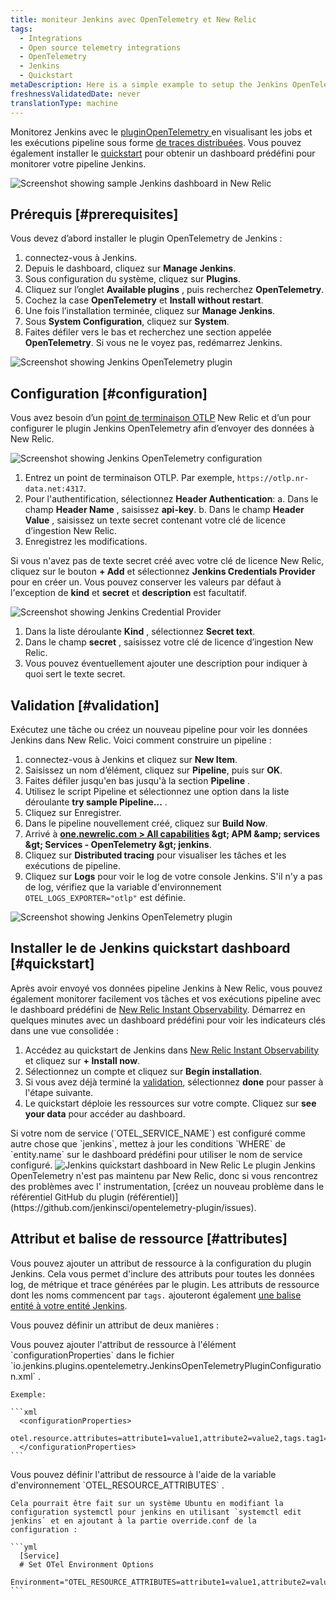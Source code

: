 ```yaml
---
title: moniteur Jenkins avec OpenTelemetry et New Relic
tags:
  - Integrations
  - Open source telemetry integrations
  - OpenTelemetry
  - Jenkins
  - Quickstart
metaDescription: Here is a simple example to setup the Jenkins OpenTelemetry plugin to send data to New Relic.
freshnessValidatedDate: never
translationType: machine
---
```


Monitorez Jenkins avec le [pluginOpenTelemetry ](https://plugins.jenkins.io/opentelemetry)en visualisant les jobs et les exécutions pipeline sous forme [de traces distribuées](/docs/distributed-tracing/concepts/introduction-distributed-tracing). Vous pouvez également installer le [quickstart](https://newrelic.com/instant-observability/jenkins) pour obtenir un dashboard prédéfini pour monitorer votre pipeline Jenkins.

<img title="Screenshot showing sample Jenkins dashboard in New Relic" alt="Screenshot showing sample Jenkins dashboard in New Relic" src="/images/opentelemetry_screenshot-full_jenkins-05.webp" />

## Prérequis [#prerequisites]

Vous devez d’abord installer le plugin OpenTelemetry de Jenkins :

1. connectez-vous à Jenkins.
2. Depuis le dashboard, cliquez sur <DNT>**Manage Jenkins**</DNT>.
3. Sous configuration du système, cliquez sur <DNT>**Plugins**</DNT>.
4. Cliquez sur l’onglet <DNT>**Available plugins**</DNT> , puis recherchez <DNT>**OpenTelemetry**</DNT>.
5. Cochez la case <DNT>**OpenTelemetry**</DNT> et <DNT>**Install without restart**</DNT>.
6. Une fois l’installation terminée, cliquez sur <DNT>**Manage Jenkins**</DNT>.
7. Sous <DNT>**System Configuration**</DNT>, cliquez sur <DNT>**System**</DNT>.
8. Faites défiler vers le bas et recherchez une section appelée <DNT>**OpenTelemetry**</DNT>. Si vous ne le voyez pas, redémarrez Jenkins.

<img title="Screenshot showing Jenkins OpenTelemetry plugin" alt="Screenshot showing Jenkins OpenTelemetry plugin" src="/images/opentelemetry_screenshot-full_jenkins-01.webp" />

## Configuration [#configuration]

Vous avez besoin d’un [point de terminaison OTLP](/docs/more-integrations/open-source-telemetry-integrations/opentelemetry/opentelemetry-setup/#note-endpoints) New Relic et d’un <InlinePopover type="licenseKey" />pour configurer le plugin Jenkins OpenTelemetry afin d’envoyer des données à New Relic.

<img title="Screenshot showing Jenkins OpenTelemetry configuration" alt="Screenshot showing Jenkins OpenTelemetry configuration" src="/images/opentelemetry_screenshot-full_integrations-jenkins-02.webp" />

1. Entrez un point de terminaison OTLP. Par exemple, `https://otlp.nr-data.net:4317`.
2. Pour l&apos;authentification, sélectionnez <DNT>**Header Authentication**</DNT>: a. Dans le champ <DNT>**Header Name**</DNT> , saisissez <DNT>**api-key**</DNT>. b. Dans le champ <DNT>**Header Value**</DNT> , saisissez un texte secret contenant votre clé de licence d’ingestion New Relic.
3. Enregistrez les modifications.

Si vous n&apos;avez pas de texte secret créé avec votre clé de licence New Relic, cliquez sur le bouton <DNT>**+ Add**</DNT> et sélectionnez <DNT>**Jenkins Credentials Provider**</DNT> pour en créer un. Vous pouvez conserver les valeurs par défaut à l&apos;exception de <DNT>**kind**</DNT> et <DNT>**secret**</DNT> et <DNT>**description**</DNT> est facultatif.

<img title="Screenshot showing Jenkins Credential Provider" alt="Screenshot showing Jenkins Credential Provider" src="/images/opentelemetry_screenshot-full_integrations-jenkins-03.webp" />

1. Dans la liste déroulante <DNT>**Kind**</DNT> , sélectionnez <DNT>**Secret text**</DNT>.
2. Dans le champ <DNT>**secret**</DNT> , saisissez votre clé de licence d’ingestion New Relic.
3. Vous pouvez éventuellement ajouter une description pour indiquer à quoi sert le texte secret.

## Validation [#validation]

Exécutez une tâche ou créez un nouveau pipeline pour voir les données Jenkins dans New Relic. Voici comment construire un pipeline :

1. connectez-vous à Jenkins et cliquez sur <DNT>**New Item**</DNT>.
2. Saisissez un nom d’élément, cliquez sur <DNT>**Pipeline**</DNT>, puis sur <DNT>**OK**</DNT>.
3. Faites défiler jusqu&apos;en bas jusqu&apos;à la section <DNT>**Pipeline**</DNT> .
4. Utilisez le script Pipeline et sélectionnez une option dans la liste déroulante <DNT>**try sample Pipeline...**</DNT> .
5. Cliquez sur Enregistrer.
6. Dans le pipeline nouvellement créé, cliquez sur <DNT>**Build Now**</DNT>.
7. Arrivé à <DNT>**[one.newrelic.com &gt; All capabilities](https://one.newrelic.com/all-capabilities) &amp;gt; APM &amp;amp; services &amp;gt; Services - OpenTelemetry &amp;gt; jenkins**</DNT>.
8. Cliquez sur <DNT>**Distributed tracing**</DNT> pour visualiser les tâches et les exécutions de pipeline.
9. Cliquez sur <DNT>**Logs**</DNT> pour voir le log de votre console Jenkins. S&apos;il n&apos;y a pas de log, vérifiez que la variable d&apos;environnement `OTEL_LOGS_EXPORTER="otlp"` est définie.

<img title="Screenshot showing Jenkins OpenTelemetry plugin" alt="Screenshot showing Jenkins OpenTelemetry plugin" src="/images/opentelemetry_screenshot-full_opentelemetry-jenkins-04.webp" />

## Installer le de Jenkins quickstart dashboard [#quickstart]

Après avoir envoyé vos données pipeline Jenkins à New Relic, vous pouvez également monitorer facilement vos tâches et vos exécutions pipeline avec le dashboard prédéfini de [New Relic Instant Observability](http://newrelic.com/instant-observability). Démarrez en quelques minutes avec un dashboard prédéfini pour voir les indicateurs clés dans une vue consolidée :

1. Accédez au quickstart de Jenkins dans [New Relic Instant Observability](https://newrelic.com/instant-observability/jenkins) et cliquez sur <DNT>**+ Install now**</DNT>.
2. Sélectionnez un compte et cliquez sur <DNT>**Begin installation**</DNT>.
3. Si vous avez déjà terminé la [validation](#validation), sélectionnez <DNT>**done**</DNT> pour passer à l&apos;étape suivante.
4. Le quickstart déploie les ressources sur votre compte. Cliquez sur <DNT>**see your data**</DNT> pour accéder au dashboard.

<Callout variant="important">
  Si votre nom de service (`OTEL_SERVICE_NAME`) est configuré comme autre chose que `jenkins`, mettez à jour les conditions `WHERE` de `entity.name` sur le dashboard prédéfini pour utiliser le nom de service configuré.
</Callout>

<img title="Jenkins quickstart dashboard in New Relic" alt="Jenkins quickstart dashboard in New Relic" src="/images/opentelemetry_screenshot-full_jenkins-05.webp" />

<Callout variant="important">
  Le plugin Jenkins OpenTelemetry n&apos;est pas maintenu par New Relic, donc si vous rencontrez des problèmes avec l&apos; instrumentation, [créez un nouveau problème dans le référentiel GitHub du plugin (référentiel)](https://github.com/jenkinsci/opentelemetry-plugin/issues).
</Callout>

## Attribut et balise de ressource [#attributes]

Vous pouvez ajouter un attribut de ressource à la configuration du plugin Jenkins. Cela vous permet d&apos;inclure des attributs pour toutes les données log, de métrique et trace générées par le plugin. Les attributs de ressource dont les noms commencent par `tags.` ajouteront également [une balise entité à votre entité Jenkins](/docs/opentelemetry/best-practices/opentelemetry-best-practices-resources/#tags).

Vous pouvez définir un attribut de deux manières :

<CollapserGroup>
  <Collapser id="attributes-config" title="Définir l'attribut dans la configurationdu plugin Jenkins">
    Vous pouvez ajouter l&apos;attribut de ressource à l&apos;élément `configurationProperties` dans le fichier `io.jenkins.plugins.opentelemetry.JenkinsOpenTelemetryPluginConfiguration.xml` .

    Exemple:

    ```xml
      <configurationProperties>
        otel.resource.attributes=attribute1=value1,attribute2=value2,tags.tag1=tagValue1
      </configurationProperties>
    ```
  </Collapser>

  <Collapser id="attributes-env" title="Définir l'attribut dans les variables d'environnement">
    Vous pouvez définir l&apos;attribut de ressource à l&apos;aide de la variable d&apos;environnement `OTEL_RESOURCE_ATTRIBUTES` .

    Cela pourrait être fait sur un système Ubuntu en modifiant la configuration systemctl pour jenkins en utilisant `systemctl edit jenkins` et en ajoutant à la partie override.conf de la configuration :

    ```yml
      [Service]
      # Set OTel Environment Options
      Environment="OTEL_RESOURCE_ATTRIBUTES=attribute1=value1,attribute2=value2,tags.tag1=tagValue1"
    ```
  </Collapser>
</CollapserGroup>

<InstallFeedback />